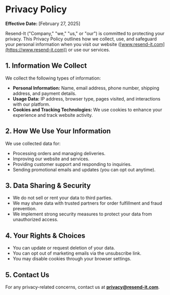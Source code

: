 # Privacy Policy

**Effective Date:** [February 27, 2025]

Resend-It ("Company," "we," "us," or "our") is committed to protecting your privacy. This Privacy Policy outlines how we collect, use, and safeguard your personal information when you visit our website ([www.resend-it.com](https://www.resend-it.com)) or use our services.

## 1. Information We Collect
We collect the following types of information:

- **Personal Information:** Name, email address, phone number, shipping address, and payment details.
- **Usage Data:** IP address, browser type, pages visited, and interactions with our platform.
- **Cookies and Tracking Technologies:** We use cookies to enhance your experience and track website activity.

## 2. How We Use Your Information
We use collected data for:

- Processing orders and managing deliveries.
- Improving our website and services.
- Providing customer support and responding to inquiries.
- Sending promotional emails and updates (you can opt out anytime).

## 3. Data Sharing & Security
- We do not sell or rent your data to third parties.
- We may share data with trusted partners for order fulfillment and fraud prevention.
- We implement strong security measures to protect your data from unauthorized access.

## 4. Your Rights & Choices
- You can update or request deletion of your data.
- You can opt out of marketing emails via the unsubscribe link.
- You may disable cookies through your browser settings.

## 5. Contact Us
For any privacy-related concerns, contact us at **privacy@resend-it.com**.
